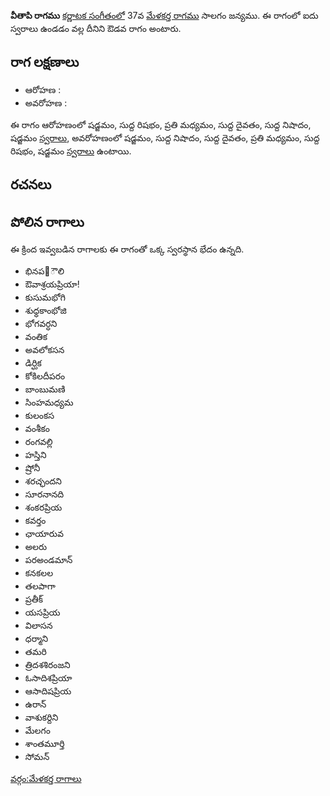 {{Infobox ragam
	| name          	= వీతాపి
	| synonym	    	= 
	| mela          	= 
	| chakra        	= 
	| janaka        	= 
	| type          	= ఔడవ
	| arohanam      	= {{svaraC|S|R1|M2|D1|N1|S'}} 
	| avarohanam    	= {{svaraC|S'|N1|D1|M2|R1|S}}
	| jeeva         	=
	| chhaya        	=
	| nyasa         	=
	| vishesha      	= 
	| equivalent  		= 
}}
{{కర్ణాటక సంగీత రాగాలు}}
'''వీతాపి రాగము''' [[కర్ణాటక సంగీతం]]లో 37వ [[మేళకర్త రాగము]] సాలగం జన్యము.  ఈ రాగంలో ఐదు స్వరాలు ఉండడం వల్ల దీనిని ఔడవ రాగం అంటారు.


==రాగ లక్షణాలు==


* ఆరోహణ : {{svaraC|S|R1|M2|D1|N1|S'}} 
* అవరోహణ : {{svaraC|S'|N1|D1|M2|R1|S}}

ఈ రాగం ఆరోహణంలో షడ్జమం, సుద్ద రిషభం, ప్రతి మధ్యమం, సుద్ద దైవతం, సుద్ద నిషాదం, షడ్జమం [[స్వరాలు]], అవరోహణంలో షడ్జమం, సుద్ద నిషాదం, సుద్ద దైవతం, ప్రతి మధ్యమం, సుద్ద రిషభం, షడ్జమం [[స్వరాలు]] ఉంటాయి.

==రచనలు==



==పోలిన రాగాలు==
ఈ క్రింద ఇవ్వబడిన రాగాలకు ఈ రాగంతో ఒక్క స్వరస్థాన భేదం ఉన్నది.
* భినప఩ౌలి
* ఔవాశ్రయప్రియా!
* కుసుమభోగి
* శుధ్ధకాంభోజి
* భోగవర్ధని
* వంతిక
* అవలోకసన
* డిర్ఘిక
* కోకిలదీపరం
* బాంబుమణి
* సింహమధ్యమ
* కులంకస
* వంశీకం
* రంగవల్లి
* హస్తిని
* ష్రోనీ
* శరచ్ఛందని
* సూరనానది
* శంకరప్రియ
* కవర్తం
* ఛాయారువ
* అలరు
* పరఅండమాన్
* కనకలల
* తలపాగా
* ప్రతీక్
* యసప్రియ
* విలాసన
* ధర్మాని
* తమరి
* త్రిదశశిరంజని
* ఓసాదిశప్రియా
* ఆసాదిషప్రియ
* ఉరాన్
* వాశుకర్దిని
* మేలగం
* శాంతమూర్తి
* సోమన్



[[వర్గం:మేళకర్త రాగాలు]]